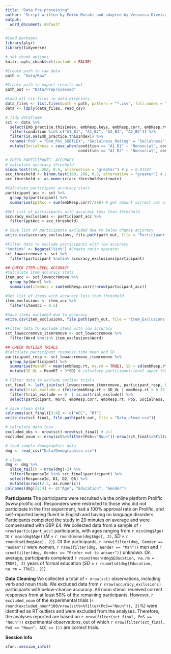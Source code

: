```yaml
---
title: "Data Pre-processing"
author: 'Script written by Emiko Muraki and adapted by Veronica Diveica'
output:
  word_document: default
---
```


```r
#Load packages
library(plyr)
library(tidyverse)

# set chunk options
knitr::opts_chunk$set(include = FALSE)
```


```r

#Create path to raw data
path <- "Data/Raw"

#Create path to export results out
path_out <- "Data/Preprocessed"

#Load all csv files in data directory
data_files <- list.files(path = path, pattern = "*.csv", full.names = TRUE)
data <- ldply(data_files, read_csv)

# Tidy dataframe
sct <- data %>% 
  select(Emb_practice.thisIndex, embResp.keys, embResp.corr, embResp.rt, Word,  condition, Socialness, Dom_PoS_SUBTLEX, Concreteness, Cresp, participant, Embody.thisIndex) %>% 
  filter(condition %in% c("A1_B1", "A1_B2", "A2_B1", "A2_B2")) %>%
  filter(is.na(Emb_practice.thisIndex)) %>%
  rename("PoS" = "Dom_PoS_SUBTLEX", "Socialness_Rating" = "Socialness") %>%
  mutate(Socialness = case_when(condition == "A1_B1" ~ "Nonsocial", condition == "A2_B1" ~ "Social", 
                                condition == "A1_B2" ~ "Nonsocial", condition == "A2_B2" ~ "Social"))  # add info about stimuli categories

```


```r

# CHECK PARTICIPANTS' ACCURACY
# calculate accuracy threshold
binom.test(159, 268, 0.5, alternative = "greater") # p = 0.01347
acc_threshold <- binom.test(160, 268, 0.5, alternative = "greater") # p = 0.0009 Prob of success 0.597
acc_threshold <- as.numeric(acc_threshold$estimate)

#Calculate participant accuracy stats
participant_acc <- sct %>% 
  group_by(participant) %>% 
  summarise(pptAcc = sum(embResp.corr)/268) # get amount correct out of total trials

#Get list of participants with accuracy less than threshold
accuracy_exclusions <- participant_acc %>% 
  filter(pptAcc < acc_threshold) 

# Save list of participants excluded due to below chance accuracy
write.csv(accuracy_exclusions, file.path(path_out, file = "Participant_Accuracy_Exclusions.csv"), row.names = FALSE)

#Filter data to exclude participants with low accuracy
"%notin%" <- Negate("%in%") #Create notin operator
sct_lowaccremove <- sct %>% 
  filter(participant %notin% accuracy_exclusions$participant)


```

```r

## CHECK ITEM-LEVEL ACCURACY
#Calculate item accuracy stats
item_acc <- sct_lowaccremove %>% 
  group_by(Word) %>% 
  summarise(itemAcc = sum(embResp.corr)/nrow(participant_acc))

#Get list of items with accuracy less than threshold
item_exclusions <- item_acc %>%
  filter(itemAcc < 0.5)

#Save items excluded due to accuracy
write.csv(item_exclusions, file.path(path_out, file = "Item_Exclusions.csv"), row.names = FALSE)

#Filter data to exclude items with low accuracy
sct_lowaccremove_itemremove <- sct_lowaccremove %>%
  filter(Word %notin% item_exclusions$Word)

```

```r

## CHECK OUTLIER TRIALS
#Calculate participant response time mean and SD 
participant_resp <- sct_lowaccremove_itemremove %>% 
  group_by(participant) %>% 
  summarise(MeanRT = mean(embResp.rt, na.rm = TRUE), SD = sd(embResp.rt, na.rm = TRUE)) %>% 
  mutate(SD_UL = MeanRT + 3*SD) # calculate participant-level upper threshold

# Filter data to exclude outlier trials
sct_final <- left_join(sct_lowaccremove_itemremove, participant_resp, by = "participant") %>%
  mutate(trial_exclude = ifelse(embResp.rt > SD_UL | embResp.rt < 0.25 , 1, 0)) %>%
  filter(trial_exclude == 0  | is.na(trial_exclude)) %>%
  select(participant, Word, embResp.corr, embResp.rt, PoS, Socialness, Concreteness)

```


```r

# save clean data
colnames(sct_final)[3:4] <- c("ACC", "RT")
write_csv(sct_final, file.path(path_out, file = "Data_clean.csv"))

# calculate data loss
excluded_obs <- nrow(sct)-nrow(sct_final) # all
excluded_noun <- nrow(sct%>%filter(PoS=="Noun"))-nrow(sct_final%>%filter(PoS=="Noun")) # experimental only

```

```r

# load sample demographics data
dmg <- read_csv("Data/Demographics.csv")

# clean
dmg <- dmg %>% 
  slice_tail(n = nrow(dmg)-2) %>%
  filter(ResponseId %in% sct_final$participant) %>%
  select(ResponseId, D1, D2, Q6) %>%
  mutate(across(2:3, as.numeric))
colnames(dmg)[2:4] <- c("Age", "Education", "Gender") 

```

**Participants**
The participants were recruited via the online platform Prolific (www.prolific.co). Responders were restricted to those who did not participate in the first experiment, had a 100% approval rate on Prolific, and self-reported being fluent in English and having no language disorders. Participants completed the study in 20 minutes on average and were compensated with GBP £4. We collected data from a sample of `r nrow(participant_acc)` participants, with ages ranging from `r min(dmg$Age)` to `r max(dmg$Age)` (*M* = `r round(mean(dmg$Age), 2)`, *SD* = `r round(sd(dmg$Age), 2)`). Of the participants, `r nrow(filter(dmg, Gender == "Woman"))` were women, `r nrow(filter(dmg, Gender == "Man"))` men and `r nrow(filter(dmg, Gender == "Prefer not to answer"))` unknown. On average, participants completed `r round(mean(dmg$Education, na.rm = TRUE), 2)` years of formal education (*SD* = `r round(sd(dmg$Education, na.rm = TRUE), 2)`). 

**Data Cleaning**
We collected a total of `r nrow(sct)` observations, including verb and noun trials. We excluded data from `r nrow(accuracy_exclusions)` participants with below-chance accuracy. All noun stimuli received correct responses from at least 50% of the remaining participants. However, `r excluded_noun` of the experimental trials (`r round(excluded_noun*100/nrow(sct%>%filter(PoS=="Noun")), 2)`%) were identified as RT outliers and were excluded from the analyses. Therefore, the analyses reported are based on `r nrow(filter(sct_final, PoS == "Noun"))` experimental observations, out of which `r nrow(filter(sct_final, PoS == "Noun", ACC == 1))` are correct trials.

 
**Session Info**
```r

xfun::session_info()

```

